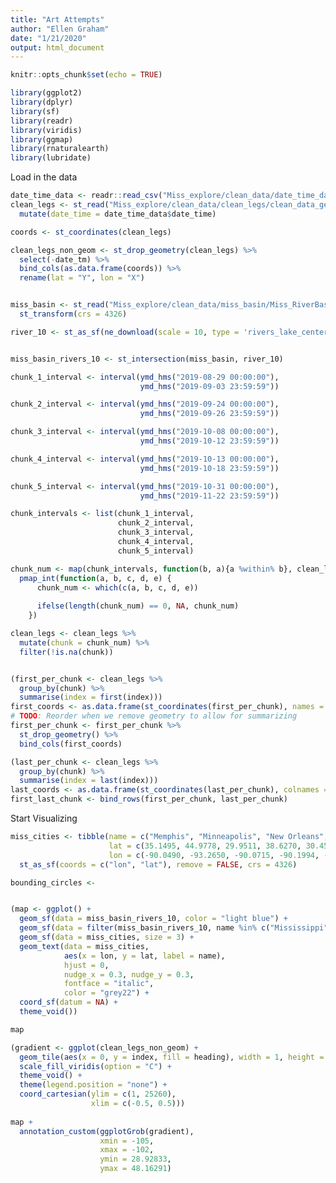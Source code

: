 ```yaml
---
title: "Art Attempts"
author: "Ellen Graham"
date: "1/21/2020"
output: html_document
---
```


```r
knitr::opts_chunk$set(echo = TRUE)
```

```r
library(ggplot2)
library(dplyr)
library(sf)
library(readr)
library(viridis)
library(ggmap)
library(rnaturalearth)
library(lubridate)
```


Load in the data
```r
date_time_data <- readr::read_csv("Miss_explore/clean_data/date_time_data.csv")
clean_legs <- st_read("Miss_explore/clean_data/clean_legs/clean_data_geom.shp") %>% 
  mutate(date_time = date_time_data$date_time)

coords <- st_coordinates(clean_legs)

clean_legs_non_geom <- st_drop_geometry(clean_legs) %>% 
  select(-date_tm) %>% 
  bind_cols(as.data.frame(coords)) %>% 
  rename(lat = "Y", lon = "X")


miss_basin <- st_read("Miss_explore/clean_data/miss_basin/Miss_RiverBasin.shp") %>% 
  st_transform(crs = 4326)

river_10 <- st_as_sf(ne_download(scale = 10, type = 'rivers_lake_centerlines', category = 'physical'))


miss_basin_rivers_10 <- st_intersection(miss_basin, river_10)
```

```r
chunk_1_interval <- interval(ymd_hms("2019-08-29 00:00:00"),
                             ymd_hms("2019-09-03 23:59:59"))

chunk_2_interval <- interval(ymd_hms("2019-09-24 00:00:00"),
                             ymd_hms("2019-09-26 23:59:59"))

chunk_3_interval <- interval(ymd_hms("2019-10-08 00:00:00"),
                             ymd_hms("2019-10-12 23:59:59"))

chunk_4_interval <- interval(ymd_hms("2019-10-13 00:00:00"),
                             ymd_hms("2019-10-18 23:59:59"))

chunk_5_interval <- interval(ymd_hms("2019-10-31 00:00:00"),
                             ymd_hms("2019-11-22 23:59:59"))

chunk_intervals <- list(chunk_1_interval,
                        chunk_2_interval,
                        chunk_3_interval,
                        chunk_4_interval,
                        chunk_5_interval)

chunk_num <- map(chunk_intervals, function(b, a){a %within% b}, clean_legs$date_time) %>% 
  pmap_int(function(a, b, c, d, e) {
      chunk_num <- which(c(a, b, c, d, e))
      
      ifelse(length(chunk_num) == 0, NA, chunk_num)
    })

clean_legs <- clean_legs %>% 
  mutate(chunk = chunk_num) %>% 
  filter(!is.na(chunk))


(first_per_chunk <- clean_legs %>% 
  group_by(chunk) %>% 
  summarise(index = first(index)))
first_coords <- as.data.frame(st_coordinates(first_per_chunk), names = c("lon", "lat"))
# TODO: Reorder when we remove geometry to allow for summarizing  
first_per_chunk <- first_per_chunk %>% 
  st_drop_geometry() %>% 
  bind_cols(first_coords)

(last_per_chunk <- clean_legs %>% 
  group_by(chunk) %>% 
  summarise(index = last(index)))
last_coords <- as.data.frame(st_coordinates(last_per_chunk), colnames = c("lon", "lat"))
first_last_chunk <- bind_rows(first_per_chunk, last_per_chunk)
```


Start Visualizing
```r
miss_cities <- tibble(name = c("Memphis", "Minneapolis", "New Orleans", "St. Louis", "Baton Rouge", "Davenport"),
                      lat = c(35.1495, 44.9778, 29.9511, 38.6270, 30.4515, 41.5236),
                      lon = c(-90.0490, -93.2650, -90.0715, -90.1994, -91.1871, -90.5776)) %>% 
  st_as_sf(coords = c("lon", "lat"), remove = FALSE, crs = 4326)

bounding_circles <- 


(map <- ggplot() +
  geom_sf(data = miss_basin_rivers_10, color = "light blue") +
  geom_sf(data = filter(miss_basin_rivers_10, name %in% c("Mississippi", "Bayou Lafourche")), size = 1.5, color = "#A9BCCB") +
  geom_sf(data = miss_cities, size = 3) +
  geom_text(data = miss_cities, 
            aes(x = lon, y = lat, label = name),
            hjust = 0, 
            nudge_x = 0.3, nudge_y = 0.3,
            fontface = "italic",
            color = "grey22") +
  coord_sf(datum = NA) +
  theme_void())

map

(gradient <- ggplot(clean_legs_non_geom) +
  geom_tile(aes(x = 0, y = index, fill = heading), width = 1, height = 1, alpha = 0.7) +
  scale_fill_viridis(option = "C") + 
  theme_void() +
  theme(legend.position = "none") +
  coord_cartesian(ylim = c(1, 25260),
                  xlim = c(-0.5, 0.5)))
  
map +
  annotation_custom(ggplotGrob(gradient), 
                    xmin = -105,
                    xmax = -102,
                    ymin = 28.92833,
                    ymax = 48.16291)
```





